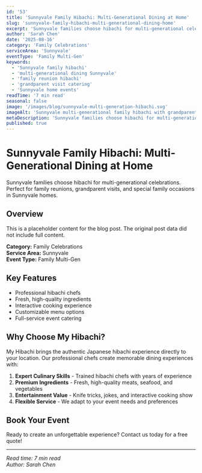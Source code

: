 ```yaml
---
id: '53'
title: 'Sunnyvale Family Hibachi: Multi-Generational Dining at Home'
slug: 'sunnyvale-family-hibachi-multi-generational-dining-home'
excerpt: 'Sunnyvale families choose hibachi for multi-generational celebrations. Perfect for family reunions, grandparent visits, and special family occasions in Sunnyvale homes.'
author: 'Sarah Chen'
date: '2025-08-16'
category: 'Family Celebrations'
serviceArea: 'Sunnyvale'
eventType: 'Family Multi-Gen'
keywords:
  - 'Sunnyvale family hibachi'
  - 'multi-generational dining Sunnyvale'
  - 'family reunion hibachi'
  - 'grandparent visit catering'
  - 'Sunnyvale home events'
readTime: '7 min read'
seasonal: false
image: '/images/blog/sunnyvale-multi-generation-hibachi.svg'
imageAlt: 'Sunnyvale multi-generational family hibachi with grandparents, parents, teens, and children gathered around large hibachi table in family home'
metaDescription: 'Sunnyvale families choose hibachi for multi-generational celebrations. Perfect for family reunions, grandparent visits, and special occasions.'
published: true
---
```


# Sunnyvale Family Hibachi: Multi-Generational Dining at Home

Sunnyvale families choose hibachi for multi-generational celebrations. Perfect for family reunions, grandparent visits, and special family occasions in Sunnyvale homes.

## Overview

This is a placeholder content for the blog post. The original post data did not include full content.

**Category:** Family Celebrations  
**Service Area:** Sunnyvale  
**Event Type:** Family Multi-Gen

## Key Features

- Professional hibachi chefs
- Fresh, high-quality ingredients
- Interactive cooking experience
- Customizable menu options
- Full-service event catering

## Why Choose My Hibachi?

My Hibachi brings the authentic Japanese hibachi experience directly to your location. Our professional chefs create memorable dining experiences with:

1. **Expert Culinary Skills** - Trained hibachi chefs with years of experience
2. **Premium Ingredients** - Fresh, high-quality meats, seafood, and vegetables
3. **Entertainment Value** - Knife tricks, jokes, and interactive cooking show
4. **Flexible Service** - We adapt to your event needs and preferences

## Book Your Event

Ready to create an unforgettable experience? Contact us today for a free quote!

---

*Read time: 7 min read*  
*Author: Sarah Chen*

